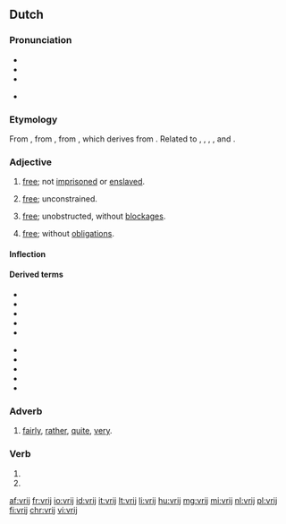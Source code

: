 {{also|-vrij}}
==Dutch==

===Pronunciation===
* {{audio|Nl-vrij.ogg|Audio|lang=nl}}
* {{rhymes|ɛi̯|lang=nl}}
* {{IPA|/vrɛi/|lang=nl}}
* {{a|Northern Netherlands}} {{IPA|/frɛi/|lang=nl}}

===Etymology===
From {{inh|nl|dum|vri}}, from {{inh|nl|odt|frī}}, from {{inh|nl|gem-pro|*frijaz}}, which derives from {{der|nl|ine-pro|*prey-||to be fond of}}. Related to {{m|nl|vrijen||to love}}, {{m|nl|vrijdag||friday}}, {{m|nl|vriend||friend}}, {{m|nl|vrouw||woman}}, and {{m|nl|vrede||peace}}.

===Adjective===
{{nl-adj}}

# [[free]]; not [[imprisoned]] or [[enslaved]].
#: {{ux|nl|een vrij [[man]]|a free man|inline=1}}
# [[free]]; unconstrained.
#: {{ux|nl|hij had de vrije [[hand]] over het [[land]]|he had a free hand over the land|inline=1}}
# [[free]]; unobstructed, without [[blockage|blockages]].
#: {{ux|nl|de [[afvoer]] was vrij|the drain was unobstructed|inline=1}}
# [[free]]; without [[obligation]]s.
#: {{ux|nl|[[vrije tijd]]|free time|inline=1}}

====Inflection====
{{nl-decl-adj}}

====Derived terms====
{{der-top}}
* {{l|nl|vrijgesteld}}
* {{l|nl|vrijhandel}}
* {{l|nl|vrijhaven}}
* {{l|nl|vrijheid}}
* {{l|nl|vrijmaken}}
{{der-mid}}
* {{l|nl|vrijmarkt}}
* {{l|nl|vrijmetselaar}}
* {{l|nl|vrijspreken}}
* {{l|nl|vrijstaat}}
* {{l|nl|vrijzinnig}}
{{der-bottom}}

===Adverb===
{{nl-adv}}

# [[fairly]], [[rather]], [[quite]], [[very]].
#: {{ux|nl|Hij is vrij betrouwbaar|He is fairly trustworthy|inline=1}}
#: {{ux|nl|De computer waarmee ik werk is vrij oud.|The computer with which I work is quite old.|inline=1}}

===Verb===
{{nl-verb-form}}

# {{nl-verb form of|p=1|n=sg|t=pres|m=ind|vrijen}}
# {{nl-verb form of|m=imp|vrijen}}

[[af:vrij]]
[[fr:vrij]]
[[io:vrij]]
[[id:vrij]]
[[it:vrij]]
[[lt:vrij]]
[[li:vrij]]
[[hu:vrij]]
[[mg:vrij]]
[[mi:vrij]]
[[nl:vrij]]
[[pl:vrij]]
[[fi:vrij]]
[[chr:vrij]]
[[vi:vrij]]